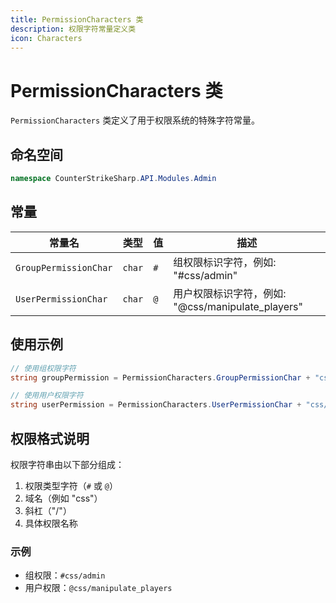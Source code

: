 ```yaml
---
title: PermissionCharacters 类
description: 权限字符常量定义类
icon: Characters
---
```


# PermissionCharacters 类

`PermissionCharacters` 类定义了用于权限系统的特殊字符常量。

## 命名空间

```csharp
namespace CounterStrikeSharp.API.Modules.Admin
```

## 常量

| 常量名 | 类型 | 值 | 描述 |
|--------|------|-----|------|
| `GroupPermissionChar` | `char` | `#` | 组权限标识字符，例如: "#css/admin" |
| `UserPermissionChar` | `char` | `@` | 用户权限标识字符，例如: "@css/manipulate_players" |

## 使用示例

```csharp
// 使用组权限字符
string groupPermission = PermissionCharacters.GroupPermissionChar + "css/admin";

// 使用用户权限字符
string userPermission = PermissionCharacters.UserPermissionChar + "css/manipulate_players";
```

## 权限格式说明

权限字符串由以下部分组成：
1. 权限类型字符（`#` 或 `@`）
2. 域名（例如 "css"）
3. 斜杠（"/"）
4. 具体权限名称

### 示例
- 组权限：`#css/admin`
- 用户权限：`@css/manipulate_players` 